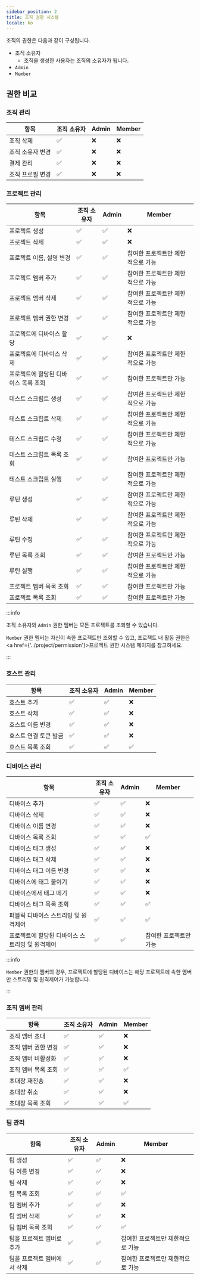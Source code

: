 ```yaml
---
sidebar_position: 2
title: 조직 권한 시스템
locale: ko
---
```


조직의 권한은 다음과 같이 구성됩니다.

- 조직 소유자
  - 조직을 생성한 사용자는 조직의 소유자가 됩니다.
- `Admin`
- `Member`

## 권한 비교

### 조직 관리

| 항목             | 조직 소유자 | Admin | Member |
| ---------------- | ----------- | ----- | ------ |
| 조직 삭제        | ✅          | ❌    | ❌     |
| 조직 소유자 변경 | ✅          | ❌    | ❌     |
| 결제 관리        | ✅          | ❌    | ❌     |
| 조직 프로필 변경 | ✅          | ❌    | ❌     |

### 프로젝트 관리

| 항목                                 | 조직 소유자 | Admin | Member                            |
| ------------------------------------ | ----------- | ----- | --------------------------------- |
| 프로젝트 생성                        | ✅          | ✅    | ❌                                |
| 프로젝트 삭제                        | ✅          | ✅    | ❌                                |
| 프로젝트 이름, 설명 변경             | ✅          | ✅    | 참여한 프로젝트만 제한적으로 가능 |
| 프로젝트 멤버 추가                   | ✅          | ✅    | 참여한 프로젝트만 제한적으로 가능 |
| 프로젝트 멤버 삭제                   | ✅          | ✅    | 참여한 프로젝트만 제한적으로 가능 |
| 프로젝트 멤버 권한 변경              | ✅          | ✅    | 참여한 프로젝트만 제한적으로 가능 |
| 프로젝트에 디바이스 할당             | ✅          | ✅    | ❌                                |
| 프로젝트에 디바이스 삭제             | ✅          | ✅    | 참여한 프로젝트만 제한적으로 가능 |
| 프로젝트에 할당된 디바이스 목록 조회 | ✅          | ✅    | 참여한 프로젝트만 가능            |
| 테스트 스크립트 생성                 | ✅          | ✅    | 참여한 프로젝트만 제한적으로 가능 |
| 테스트 스크립트 삭제                 | ✅          | ✅    | 참여한 프로젝트만 제한적으로 가능 |
| 테스트 스크립트 수정                 | ✅          | ✅    | 참여한 프로젝트만 제한적으로 가능 |
| 테스트 스크립트 목록 조회            | ✅          | ✅    | 참여한 프로젝트만 가능            |
| 테스트 스크립트 실행                 | ✅          | ✅    | 참여한 프로젝트만 제한적으로 가능 |
| 루틴 생성                            | ✅          | ✅    | 참여한 프로젝트만 제한적으로 가능 |
| 루틴 삭제                            | ✅          | ✅    | 참여한 프로젝트만 제한적으로 가능 |
| 루틴 수정                            | ✅          | ✅    | 참여한 프로젝트만 제한적으로 가능 |
| 루틴 목록 조회                       | ✅          | ✅    | 참여한 프로젝트만 가능            |
| 루틴 실행                            | ✅          | ✅    | 참여한 프로젝트만 제한적으로 가능 |
| 프로젝트 멤버 목록 조회              | ✅          | ✅    | 참여한 프로젝트만 가능            |
| 프로젝트 목록 조회                   | ✅          | ✅    | 참여한 프로젝트만 가능            |

:::info

조직 소유자와 <code>Admin</code> 권한 멤버는 모든 프로젝트를 조회할 수 있습니다.

<code>Member</code> 권한 멤버는 자신이 속한 프로젝트만 조회할 수 있고, 프로젝트 내
활동 권한은 <a href={'../project/permission'}>프로젝트 권한 시스템</a> 페이지를 참고하세요.

:::

### 호스트 관리

| 항목                  | 조직 소유자 | Admin | Member |
| --------------------- | ----------- | ----- | ------ |
| 호스트 추가           | ✅          | ✅    | ❌     |
| 호스트 삭제           | ✅          | ✅    | ❌     |
| 호스트 이름 변경      | ✅          | ✅    | ❌     |
| 호스트 연결 토큰 발금 | ✅          | ✅    | ❌     |
| 호스트 목록 조회      | ✅          | ✅    | ✅     |

### 디바이스 관리

| 항목                                            | 조직 소유자 | Admin | Member                 |
| ----------------------------------------------- | ----------- | ----- | ---------------------- |
| 디바이스 추가                                   | ✅          | ✅    | ❌                     |
| 디바이스 삭제                                   | ✅          | ✅    | ❌                     |
| 디바이스 이름 변경                              | ✅          | ✅    | ❌                     |
| 디바이스 목록 조회                              | ✅          | ✅    | ✅                     |
| 디바이스 태그 생성                              | ✅          | ✅    | ❌                     |
| 디바이스 태그 삭제                              | ✅          | ✅    | ❌                     |
| 디바이스 태그 이름 변경                         | ✅          | ✅    | ❌                     |
| 디바이스에 태그 붙이기                          | ✅          | ✅    | ❌                     |
| 디바이스에서 태그 떼기                          | ✅          | ✅    | ❌                     |
| 디바이스 태그 목록 조회                         | ✅          | ✅    | ✅                     |
| 퍼블릭 디바이스 스트리밍 및 원격제어            | ✅          | ✅    | ✅                     |
| 프로젝트에 할당된 디바이스 스트리밍 및 원격제어 | ✅          | ✅    | 참여한 프로젝트만 가능 |

:::info

<code>Member</code> 권한의 멤버의 경우, 프로젝트에 할당된 디바이스는 해당 프로젝트에
속한 멤버만 스트리밍 및 원격제어가 가능합니다.

:::

### 조직 멤버 관리

| 항목                | 조직 소유자 | Admin | Member |
| ------------------- | ----------- | ----- | ------ |
| 조직 멤버 초대      | ✅          | ✅    | ❌     |
| 조직 멤버 권한 변경 | ✅          | ✅    | ❌     |
| 조직 멤버 비활성화  | ✅          | ✅    | ❌     |
| 조직 멤버 목록 조회 | ✅          | ✅    | ✅     |
| 초대장 재전송       | ✅          | ✅    | ❌     |
| 초대장 취소         | ✅          | ✅    | ❌     |
| 초대장 목록 조회    | ✅          | ✅    | ✅     |

### 팀 관리

| 항목                        | 조직 소유자 | Admin | Member                            |
| --------------------------- | ----------- | ----- | --------------------------------- |
| 팀 생성                     | ✅          | ✅    | ❌                                |
| 팀 이름 변경                | ✅          | ✅    | ❌                                |
| 팀 삭제                     | ✅          | ✅    | ❌                                |
| 팀 목록 조회                | ✅          | ✅    | ✅                                |
| 팀 멤버 추가                | ✅          | ✅    | ❌                                |
| 팀 멤버 삭제                | ✅          | ✅    | ❌                                |
| 팀 멤버 목록 조회           | ✅          | ✅    | ✅                                |
| 팀을 프로젝트 멤버로 추가   | ✅          | ✅    | 참여한 프로젝트만 제한적으로 가능 |
| 팀을 프로젝트 멤버에서 삭제 | ✅          | ✅    | 참여한 프로젝트만 제한적으로 가능 |
